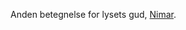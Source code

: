 {{title:Den Hvide Herre}}
{{author:Laura Holmegaard}}
{{timestamp:2009-09-19T09:08:30Z}}
{{copyright:Den Hvide Herre}}
Anden betegnelse for lysets gud, [[Nimar]].